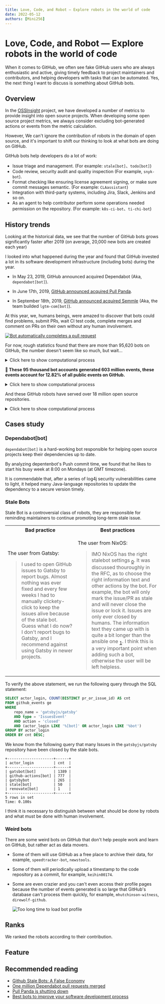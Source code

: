 ```yaml
---
title: Love, Code, and Robot — Explore robots in the world of code
date: 2022-05-12
authors: [Mini256]
---
```



# Love, Code, and Robot — Explore robots in the world of code

When it comes to GitHub, we often see fake GitHub users who are always enthusiastic and active, giving timely feedback to project maintainers and contributors, and helping developers with tasks that can be automated. Yes, the next thing I want to discuss is something about GitHub bots.

## Overview

In the [OSSInsight](https://ossinsight.io/) project, we have developed a number of metrics to provide insight into open source projects. When developing some open source project metrics, we always consider excluding bot-generated actions or events from the metric calculation. 

However, We can't ignore the contribution of robots in the domain of open source, and it's important to shift our thinking to look at what bots are doing on GitHub.

GitHub bots help developers do a lot of work:

- Issue triage and management. (For example: `stale[bot]`、`todo[bot]`)
- Code review, security audit and quality inspection (For example, `snyk-bot`).
- Format checking like ensuring license agreement signing, or make sure  commit messages semantic. (For example: `CLAassistant`)
- Integration with third-party systems, including Jira, Slack, Jenkins and so on.
- As an agent to help contributor perform some operations needed permission on the repository. (For example: `k8s-ci-bot`、`ti-chi-bot`)

## History trends

Looking at the historical data, we see that the number of GitHub bots grows significantly faster after 2019 (on average, 20,000 new bots are created each year)

<CommonChart
  chart='dynamic-line'
  query='bot-total-history'
  formatSql={false}
  xIndex="event_year"
  yIndex="bots_total"
/>

<!--truncate-->

I looked into what happened during the year and found that GitHub invested a lot in its software development infrastructure (including bots) during the year.

- In May 23, 2019, GitHub announced acquired Dependabot (Aka, `dependabot[bot]`).

- In June 17th, 2019, [GitHub announced acquired Pull Panda](https://github.blog/2019-06-17-github-acquires-pull-panda/).

- In September 18th, 2019, [GitHub announced acquired Semmle](https://github.blog/2019-09-18-github-welcomes-semmle/) (Aka, the team builded `lgtm-com[bot]`).

At this year, we, humans beings, were amazed to discover that bots could find problems, submit PRs, wait CI test code, complete merges and comment on PRs on their own without any human involvement. 

[![Bot automatically completes a pull request](./bot_automatically_completes_a_pull_request.png)](https://github.com/buildo/react-components/pull/1367)

For now, rough statistics found that there are more than 95,620 bots on GitHub, the number doesn't seem like so much, but wait...

<details>
<summary>Click here to show computational process</summary>

Before that, we had collected 4.7 billion github events stored in our database. Now we can count the number of bots on GitHub by executing a simple SQL statement:

```sql
SELECT COUNT(DISTINCT actor_login) AS 'Bots'
FROM github_events ge
WHERE actor_login REGEXP '^(bot-.+|.+bot|.+\\[bot\\]|.+-bot-.+|robot-.+|.+-ci-.+|.+-ci|.+-testing|.+clabot.+|.+-gerrit|k8s-.+|.+-machine|.+-automation|github-.+|.+-github|.+-service|.+-builds|codecov-.+|.+teamcity.+|jenkins-.+|.+-jira-.+)$';
```

In this SQL statement, we use a regular expression to determine which `actor_login` is the robot login. For example, the well known star robot `dependabot[bot]`, whose github login ends with `[bot]`, we can find more bots among a large number of events based on this method.

```
+-------+
| Bots  |
+-------+
| 95620 |
+-------+
1 row in set
Time: 16.921s
```

</details>

**👀 These 95 thousand bot accounts generated 603 million events, these events account for 12.82% of all public events on GitHub.**

<details>
<summary>Click here to show computational process</summary>

1. Count the total number of public events triggered by GitHub bot

```sql
SELECT COUNT(*) AS 'Bot''s events'
FROM github_events ge
WHERE actor_login REGEXP '^(bot-.+|.+bot|.+\\[bot\\]|.+-bot-.+|robot-.+|.+-ci-.+|.+-ci|.+-testing|.+clabot.+|.+-gerrit|k8s-.+|.+-machine|.+-automation|github-.+|.+-github|.+-service|.+-builds|codecov-.+|.+teamcity.+|jenkins-.+|.+-jira-.+)$';
```

```
+--------------+
| Bot's events |
+--------------+
| 603554237    |
+--------------+
1 row in set
Time: 13.087s
```

2. Count the total number of all public events on GitHub

```sql
SELECT COUNT(*) AS 'All public events' FROM github_events ge;
```

```
+-------------------+
| All public events |
+-------------------+
| 4705191048        |
+-------------------+
1 row in set
Time: 4.322s
```

3. Calculate the proportion of the former in the latter

```sql
SELECT CONCAT(TRUNCATE(603554237 / 4705191048 * 100, 2), '%') AS 'Proportion of Events';
```

```
+----------------------+
| Proportion of Events |
+----------------------+
| 12.82%               |
+----------------------+
1 row in set
Time: 0.047s
```


</details>

And these GitHub robots have served over 18 million open source repositories.

<details>
<summary>Click here to show computational process</summary>

```sql
SELECT COUNT(DISTINCT repo_id) AS 'Repositories'
FROM github_events ge
WHERE actor_login REGEXP '^(bot-.+|.+bot|.+\\[bot\\]|.+-bot-.+|robot-.+|.+-ci-.+|.+-ci|.+-testing|.+clabot.+|.+-gerrit|k8s-.+|.+-machine|.+-automation|github-.+|.+-github|.+-service|.+-builds|codecov-.+|.+teamcity.+|jenkins-.+|.+-jira-.+)$';
```

```
+--------------+
| Repositories |
+--------------+
| 18415262     |
+--------------+
1 row in set
Time: 27.060s
```

</details>

## Cases study

### Dependabot\[bot\]

`dependabot[bot]` is a hard-working bot responsible for helping open source projects keep their dependencies up to date.

By analyzing depentenbot's Push commit time, we found that he likes to start his busy week at 8:00 on Mondays (at GMT timezone).

<CommonChart
  chart='heatmapchart'
  category='bot-dependabot-commits-time-distribution'
  xIndex='hour'
  yIndex='dayofweek'
  valueIndex='pushes'
  formatSql={false}
/>

It is commendable that, after a series of log4j security vulnerabilities came to light, it helped many Java-language repositories to update the dependency to a secure version timely.

<!-- TODO: Wait for importing title field -->

<!-- ```sql
SELECT toYYYYMMDD(created_at), COUNT(DISTINCT repo_name)
FROM github_events
WHERE actor_login = 'dependabot[bot]' and event_type = 'PullRequestEvent' 
      AND (title LIKE '%log4j%2.%2.15.0')
GROUP BY toYYYYMMDD(created_at)
ORDER BY toYYYYMMDD(created_at);
``` -->

### Stale Bots

Stale Bot is a controversial class of robots, they are responsible for reminding maintainers to continue promoting long-term stale issue.

<table>
<tr>
    <th>Bad practice</th>
    <th>Best practices</th>
</tr>
<tr>
<td>

The user from Gatsby:

> I used to open GitHub issues to Gatsby to report bugs. Almost nothing was ever fixed and every few weeks I had to manually clickety-click to keep the issues alive because of the stale bot. Guess what I do now? I don't report bugs to Gatsby, and I recommend against using Gatsby in newer projects.

</td>
<td>

The user from NixOS:

> IMO NixOS has the right stalebot settings <sub>[0]</sub>. It was discussed thouroughly in the RFC, as to choose the right information text and other actions by the bot. For example, the bot will only mark the issue/PR as stale and will never close the issue or lock it. Issues are only ever closed by humans.
The information text they came up with is quite a bit longer than the ansible one <sub>[1]</sub>. I think this is a very important point when adding such a bot, otherwise the user will be left helpless.

> [0]: https://github.com/NixOS/rfcs/pull/51

> [1]: https://github.com/NixOS/nixpkgs/pull/92254

</td>
</tr>
</table>

To verify the above statement, we run the following query through the SQL statement:

```sql
SELECT actor_login, COUNT(DISTINCT pr_or_issue_id) AS cnt
FROM github_events ge
WHERE
    repo_name = 'gatsbyjs/gatsby'
    AND type = 'IssuesEvent'
    AND action = 'closed'
    AND (actor_login LIKE '%[bot]' OR actor_login LIKE '%bot')
GROUP BY actor_login
ORDER BY cnt DESC;
```

We know from the following query that many Issues in the `gatsbyjs/gatsby` repository have been closed by the stale bots.

```
+---------------------+------+
| actor_login         | cnt  |
+---------------------+------+
| gatsbot[bot]        | 1389 |
| github-actions[bot] | 777  |
| gatsbybot           | 265  |
| stale[bot]          | 50   |
| renovate[bot]       | 1    |
+---------------------+------+
5 rows in set
Time: 0.100s
```

I think it is necessary to distinguish between what should be done by robots and what must be done with human involvement.

### Weird bots

There are some weird bots on GitHub that don't help people work and learn on GitHub, but rather act as data movers.

<CommonChart
  chart='barchart'
  category='bot-weird-bots-ranking'
  formatSql={false}
  categoryIndex='actor_login'
  valueIndex='contributions'
  categoryType='owner'
  seriesName='Contributions'
/>

- Some of them will use GitHub as a free place to archive their data, for example, `speedtracker-bot`, `newstools`.

- Some of them will periodically upload a timestamp to the code repository as a commit, for example, `keihin00174`.

- Some are even crazier and you can't even access their profile pages because the number of events generated is so large that GitHub's database can't process them quickly, for example, `mhutchinson-witness`, `direwolf-github`.

    ![Too long time to load bot profile](too_long_time_to_load_profile.png)

## Ranks

We ranked the robots according to their contribution.

<CommonChart
  chart='barchart'
  category='bot-contribution-ranking'
  formatSql={false}
  categoryIndex='actor_login'
  valueIndex='contributions'
  categoryType='owner'
  seriesName='Contributions'
/>

## Feature



## Recommended reading

- [Github Stale Bots: A False Economy](https://blog.benwinding.com/github-stale-bots/)
- [One million Dependabot pull requests merged](https://github.blog/2019-07-25-one-million-dependabot-pull-requests-merged/)
- [Pull Panda is shutting down](https://github.blog/changelog/2022-03-23-pull-panda-is-shutting-down/)
- [Best bots to improve your software development process](https://livablesoftware.com/best-bots-software-development/)

